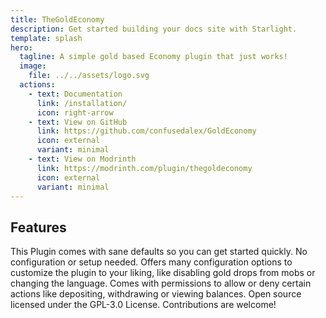 ```yaml
---
title: TheGoldEconomy
description: Get started building your docs site with Starlight.
template: splash
hero:
  tagline: A simple gold based Economy plugin that just works!
  image:
    file: ../../assets/logo.svg
  actions:
    - text: Documentation
      link: /installation/
      icon: right-arrow
    - text: View on GitHub
      link: https://github.com/confusedalex/GoldEconomy
      icon: external
      variant: minimal
    - text: View on Modrinth
      link: https://modrinth.com/plugin/thegoldeconomy
      icon: external
      variant: minimal
---
```



## Features

<CardGrid stagger>
	<Card title="Simple" icon="rocket">
		This Plugin comes with sane defaults so you can get started quickly. No configuration or setup needed.
	</Card>
	<Card title="Configurable" icon="setting">
		Offers many configuration options to customize the plugin to your liking, like disabling gold drops from mobs or changing the language.
	</Card>
	<Card title="Permissions" icon="puzzle">
		Comes with permissions to allow or deny certain actions like depositing, withdrawing or viewing balances.
	</Card>
	<Card title="Open Source" icon="heart">
		Open source licensed under the GPL-3.0 License. Contributions are welcome!
	</Card>
</CardGrid>
